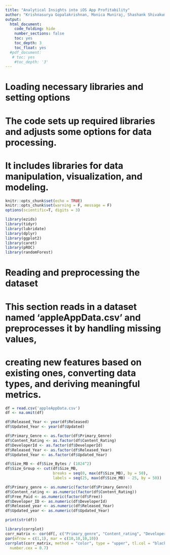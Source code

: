 ---
title: "Analytical Insights into iOS App Profitability"
author: "Krishnasurya Gopalakrishnan, Monica Muniraj, Shashank Shivakumar, Srinivas Saiteja Tenneti"
output: 
  html_document:
    code_folding: hide
    number_sections: false
    toc: yes
    toc_depth: 3
    toc_float: yes
  #pdf_document:
   # toc: yes
    #toc_depth: '3'
---
<p> 
# Loading necessary libraries and setting options
# The code sets up required libraries and adjusts some options for data processing.
# It includes libraries for data manipulation, visualization, and modeling.
</p>
```{r setup, include=FALSE}
knitr::opts_chunk$set(echo = TRUE)
knitr::opts_chunk$set(warning = F, message = F)
options(scientific=T, digits = 3)

library(ezids)
library(tidyr)
library(lubridate)
library(dplyr)
library(ggplot2)
library(caret)
library(pROC)
library(randomForest)

```
<p> 
# Reading and preprocessing the dataset
# This section reads in a dataset named 'appleAppData.csv' and preprocesses it by handling missing values,
# creating new features based on existing ones, converting data types, and deriving meaningful metrics.
</p>
```{r}
df = read.csv('appleAppData.csv')
df <- na.omit(df)

df$Released_Year <- year(df$Released)
df$Updated_Year <- year(df$Updated)

df$Primary_Genre <- as.factor(df$Primary_Genre)
df$Content_Rating <- as.factor(df$Content_Rating)
df$DeveloperId <- as.factor(df$DeveloperId)
df$Released_Year <- as.factor(df$Released_Year)
df$Updated_Year <- as.factor(df$Updated_Year)

df$Size_MB <- df$Size_Bytes / (1024^2)
df$Size_Group <- cut(df$Size_MB,
                     breaks = seq(0, max(df$Size_MB), by = 50),
                     labels = seq(25, max(df$Size_MB) - 25, by = 50))
```

```{r}
df$Primary_genre <- as.numeric(factor(df$Primary_Genre))
df$Content_rating <- as.numeric(factor(df$Content_Rating))
df$Free_Paid <- as.numeric(factor(df$Free))
df$Developer_ID <- as.numeric(df$DeveloperId)
df$Released_year <- as.numeric(df$Released_Year)
df$Updated_year <- as.numeric(df$Updated_Year)

print(str(df))

library(corrplot)
corr_matrix <- cor(df[, c("Primary_genre", "Content_rating", "Developer_ID", "Size_MB", "Average_User_Rating", "Reviews", "Released_year", "Updated_year", "Free_Paid")])
par(mfrow = c(1,1), mar = c(10,10,10,10)) 
corrplot(corr_matrix, method = "color", type = "upper", tl.col = "black", tl.srt = 45, addCoef.col = "black",tl.cex = 0.7,
  number.cex = 0.7)

```
